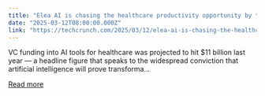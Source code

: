 ```yaml
---
title: "Elea AI is chasing the healthcare productivity opportunity by targeting pathology labs’ legacy systems"
date: "2025-03-12T08:00:00.000Z"
link: "https://techcrunch.com/2025/03/12/elea-ai-is-chasing-the-healthcare-productivity-opportunity-by-targeting-pathology-labs-legacy-systems/"
---
```


VC funding into AI tools for healthcare was projected to hit $11 billion last year &#8212; a headline figure that speaks to the widespread conviction that artificial intelligence will prove transforma...

[Read more](https://techcrunch.com/2025/03/12/elea-ai-is-chasing-the-healthcare-productivity-opportunity-by-targeting-pathology-labs-legacy-systems/)
